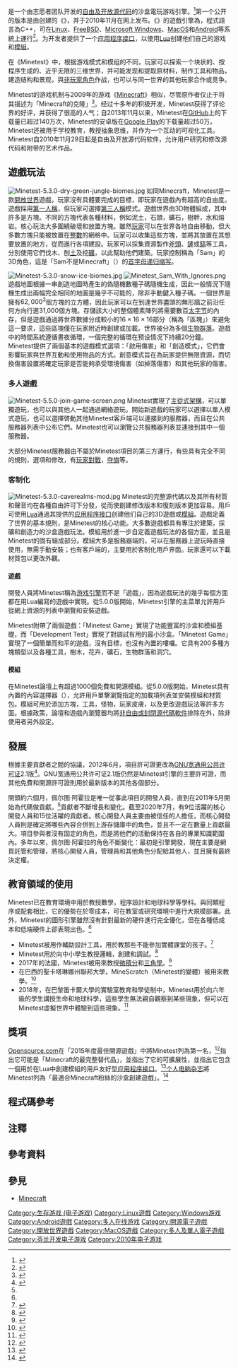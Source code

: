 {{Refimprove|time=2021-04-16T23:54:18+00:00}}
{{NoteTA
| G1 = Games
| G2 = Minecraft
| G3 = IT
| G4 = FL
}}
{{Infobox software
| name                   = Minetest
| logo                   = Minetest logo.svg
| logo alt               = Minetest Logo
| released               = 0.0.1 / {{Start date and age|2010|11|02}}
| latest release version = 5.5.0<ref>{{Cite web|url=https://github.com/minetest/minetest/releases/|title=存档副本|access-date=2021-04-01|archive-date=2021-02-22|archive-url=https://web.archive.org/web/20210222073343/https://github.com/minetest/minetest/releases|dead-url=no}}</ref>
| latest release date    = {{Start date and age|2021|04|10}}
| latest preview version = 5.6.0-dev（[[滚动更新|滚动更新]]）
| author                 = 佩尔图·阿霍拉（{{lang|fi|Perttu Ahola}}）
| developer              = [https://www.minetest.net/credits/ Minetest team]
| repo                   = {{url|https://github.com/minetest/minetest}}
| engine                 = {{link-en|Irlicht引擎|Irrlicht Engine}}
| programming language   = [[C++|C++]]、[[Lua|Lua]]
| platform               = [[Linux|Linux]]、[[FreeBSD|FreeBSD]]、[[Microsoft_Windows|Microsoft Windows]]、[[MacOS|MacOS]]、{{link-en|Android}}
| genre                  = [[沙盒遊戲|沙盒遊戲]]，[[生存遊戲_(電子遊戲)|生存遊戲]]
| license                = [[GNU宽通用公共许可证|GNU宽通用公共许可证]] v2.1
| website                = https://www.minetest.net/
| language count         = 51
}}
<!-- 注意：Minetest沒有（也不會有）譯名，見 https://t.me/wikipedia_zh_n/1433450 -->
{{vgname|Minetest}}是一个由志愿者团队开发的[[自由及开放源代码软件|自由及开放源代码]]的沙盒電玩游戏引擎。<ref name=":3">{{Cite news |date=2020-06-30 |title=Open source game developer Perttu Ahola talks about Minetest with Wikinews |work=Wikinews |url=https://en.wikinews.org/wiki/Open_source_game_developer_Perttu_Ahola_talks_about_Minetest_with_Wikinews |access-date=2020-07-11 |archive-url=https://web.archive.org/web/20200712073905/https://en.wikinews.org/wiki/Open_source_game_developer_Perttu_Ahola_talks_about_Minetest_with_Wikinews |archive-date=2020-07-12 |dead-url=no }}</ref>第一个公开的版本是由{{lang|en|Perttu Ahola}}创建的《{{lang|en|Minetest-c55 0.0.1}}》，并于2010年11月在网上发布。《{{lang|en|Minetest}}》的遊戲引擎為{{link-en|Irlicht引擎|Irrlicht Engine}}{{efn-lr|https://github.com/minetest/minetest/blob/stable-5/CMakeLists.txt#L63|name=Irrlicht}}，程式語言為C++，可在[[Linux|Linux]]{{efn-lr|https://github.com/minetest/minetest/blob/stable-5/CMakeLists.txt#L83-L103|name=Unix}}、[[FreeBSD|FreeBSD]]{{efn-lr|name=Unix}}、[[Microsoft_Windows|Microsoft Windows]]{{efn-lr|https://github.com/minetest/minetest/blob/stable-5/CMakeLists.txt#L69-L73|name=Windows1}}、[[MacOS|MacOS]]{{efn-lr|https://github.com/minetest/minetest/blob/stable-5/CMakeLists.txt#L75-81|name=Windows2}}和[[Android|Android]]{{efn-lr|https://github.com/minetest/minetest/tree/stable-5/android|name=Android}}{{efn-lr|https://github.com/minetest/minetest/blob/stable-5/CMakeLists.txt#L83-L103|name=Unix}}等系統上運行<ref>{{Cite web|title=5 open source alternatives to Minecraft|url=https://opensource.com/alternatives/minecraft|accessdate=2021-04-26|last=comments|first=09 Jan 2020 Jason BakerFeed Seth KenlonFeed 3794up 46|work=Opensource.com|language=en|archive-date=2019-10-30|archive-url=https://web.archive.org/web/20191030202103/https://opensource.com/alternatives/minecraft|dead-url=no}}</ref>。{{lang|en|Minetest}}为开发者提供了一个[[应用程序接口|应用程序接口]]，以使用[[Lua|Lua]]{{efn-lr|https://github.com/minetest/minetest/blob/stable-5/CMakeLists.txt#L205|name=Lua}}创建他们自己的游戏和[[遊戲模組|模組]]{{efn-lr|https://github.com/minetest/minetest/blob/stable-5/src/content/mods.cpp}}。

在《Minetest》中，根据游戏模式和模组的不同，玩家可以探索一个块状的、按程序生成的、近乎无限的三维世界{{efn-lr|https://github.com/minetest/minetest/tree/stable-5/src/mapgen|name=mapgen}}，并可能发现和提取原材料，制作工具和物品，建造结构和景观，與[[非玩家角色|非玩家角色]]作战，也可以与同一世界的其他玩家合作或竞争。

Minetest的游戏机制与2009年的游戏《[[Minecraft|Minecraft]]》相似，尽管原作者仅止于将其描述为「Minecraft的克隆」<ref>{{Cite journal |last=Saunders |first=Mike |date=November 2017 |title=Minetest |url=https://www.linux-magazine.com/Issues/2017/204/Minetest |journal=Linux Magazine |issue=204/2017 |archive-url=https://web.archive.org/web/20210203071242/https://www.linux-magazine.com/Issues/2017/204/Minetest |archive-date=2021-02-03 |access-date=2020-07-30 |dead-url=no }}</ref>。经过十多年的积极开发，Minetest获得了评论界的好评，并获得了很高的人气；自2013年11月以来，Minetest在[[GitHub|GitHub]]上的下载量已超过140万次，Minetest的安卓版在[[Google_Play|Google Play]]的下载量超过50万。Minetest还被用于学校教育，教授抽象思维，并作为一个互动的可视化工具。Minetest自2010年11月29日起是自由及开放源代码软件，允许用户研究和修改源代码和附带的艺术作品。

== 遊戲玩法 ==
[[File:Minetest-5.3.0-dry-green-jungle-biomes.jpg|thumb]]
如同Minecraft，Minetest是一款[[開放世界|開放世界]]遊戲，玩家沒有具體要完成的目標，即玩家在遊戲內有超高的自由度。遊戲採用[[第一人称视角游戏|第一人稱]]，但玩家可選擇[[第三人称视角游戏|第三人稱]]模式。遊戲世界由3D物體組成，其中許多是方塊。不同的方塊代表各種材料，例如泥土，石頭，礦石，樹幹，水和熔岩。核心玩法大多圍繞破壞和放置方塊。雖然[[玩家|玩家]]可以在世界各地自由移動，但大多數方塊只能被放置在[[整數|整數]]的網格中。玩家可以收集這些方塊，並將其放置在其想要放置的地方，從而進行各項建設。玩家可以採集資源製作[[斧頭|斧頭]]、[[铁锹|鏟]]或[[镐头|鎬]]等工具，分別使用它們伐木、刨[[土|土]]及挖[[礦|礦]]，以此幫助他們建築。玩家控制稱為「Sam」的3D角色，這是「Sam不是Minecraft」（{{Lang-en|'''S'''am '''a'''in't '''M'''inecraft}}）的[[首字母缩写|首字母]][[递归缩写|递归缩写]]。

[[File:Minetest-5.3.0-snow-ice-biomes.jpg|thumb]]
[[File:Minetest_Sam_With_Ignores.png|thumb]]
遊戲地圖根據一串創造地圖時產生的偽隨機數種子碼隨機生成{{efn-lr|name=mapgen}}，因此一般情況下隨機生成出兩幅完全相同的地圖是幾乎不可能的，除非手動鍵入種子碼。一個世界是擁有<math>62,000^3</math>個方塊的立方體，因此玩家可以在到達世界盡頭的無形牆之前沿任何方向行進31,000個方塊。存儲該大小的整個體素陣列將需要數百[[太字节|太字节]]的內存，但是遊戲通過將世界數據分成較小的<math>16\times16\times16</math>部分（稱為「區塊」）來避免這一要求，這些區塊僅在玩家附近時創建或加載。世界被分為多個[[群落|生物群落]]。遊戲中的時間系統遵循晝夜循環，一個完整的循環在预设情况下持續20分鐘{{efn-lr|https://github.com/minetest/minetest/blob/stable-5/src/defaultsettings.cpp#L383|name=timeSpeed}}。Minetest提供了兩個基本的遊戲模式選項：「啟用傷害」和「創造模式」{{efn-lr|https://github.com/minetest/minetest/blob/stable-5/builtin/mainmenu/tab_local.lua#L122-L125|name=gamemode}}，它們會影響玩家與世界互動和使用物品的方式。創意模式旨在為玩家提供無限資源，而切換傷害設置將確定玩家是否能夠承受環境傷害（如掉落傷害）和其他玩家的傷害{{noteTag|name=onlyMTG|此描述针对预设游戏（{{lang|en|Minetest Game}}），其他游戏或模组或会修改此一设定。}}。

=== 多人遊戲 ===
[[File:Minetest-5.5.0-join-game-screen.png|alt=內置服務器瀏覽器]]
Minetest實現了[[主從式架構|主從式架構]]，可以單獨遊玩{{efn-lr|https://github.com/minetest/minetest/blob/stable-5/builtin/mainmenu/tab_local.lua|name=singleplayer}}，也可以與其他人一起通過網絡遊玩{{efn-lr|https://github.com/minetest/minetest/blob/stable-5/builtin/mainmenu/tab_local.lua#L132-L152|name=multiplayer}}。開始新遊戲的玩家可以選擇以單人模式遊玩{{efn-lr|name=singleplayer}}，也可以選擇啓動其他Minetest客戶端可以連接到的服務器，而且在公共服務器列表中公布它們{{efn-lr|name=multiplayer}}{{efn-lr|{{Unbulleted list|https://github.com/minetest/minetest/blob/stable-5/builtin/mainmenu/serverlistmgr.lua#L50|https://github.com/minetest/minetest/blob/stable-5/src/serverlist.cpp|https://github.com/minetest/minetest/blob/stable-5/builtin/mainmenu/tab_online.lua}}|name=serverlist}}。Minetest也可以瀏覽公共服務器列表並連接到其中一個服務器。

大部分Minetest服務器由不屬於Minetest項目的第三方運行，有些具有完全不同的規則，選項和修改，有[[玩家對戰|玩家對戰]]，[[夺旗|夺旗]]等。

=== 客制化 ===
[[File:Minetest-5.3.0-caverealms-mod.jpg|alt=地下世界模組生成的水晶洞穴生物群系]]
Minetest的完整源代碼以及其所有材質和聲音均在各種自由許可下分發，從而使創建修改版本和復刻版本更加容易。用戶可使用[[Lua|Lua]]通過其提供的[[应用程序接口|应用程序接口]]创建他们自己的3D遊戲或[[遊戲模組|模組]]。遊戲定義了世界的基本規則，是Minetest的核心功能。大多數遊戲都具有專注於建築，採礦和創造力的沙盒遊戲玩法。模組用於進一步自定義遊戲玩法的各個方面，並且是Minetest的固有組成部分。模組大多是服務器端的，可以在服務器上遊玩時直接使用，無需手動安裝；也有客戶端的，主要用於客制化用戶界面。玩家還可以下載材質包以更改外觀。
{{Gallery
|width=180 | height=170
|align=center
|File:Minetest-5.3.0-texture-default.jpg|alt1=默認材質包|默認材質包
|File:Minetest-5.3.0-texture-rpg-16.jpg|alt2=RPG16 材質包|RPG16 材質包
|File:Minetest-5.3.0-texture-hand-painted.jpg|alt3=手繪高分辨率材質包|手繪高分辨率材質包
|title=Minetest的各種材質包
}}

==== 遊戲 ====
開發人員將Minetest稱為[[游戏引擎|游戏引擎]]而不是「遊戲」，因為遊戲玩法的幾乎每個方面都在用Lua編寫的遊戲中實現。從5.0.0版開始，Minetest引擎的主菜單允許用戶從網上資源的列表中瀏覽和安裝遊戲{{efn-lr|https://github.com/minetest/minetest/blob/stable-5/builtin/mainmenu/dlg_contentstore.lua}}。

Minetest附帶了兩個遊戲：「Minetest Game」實現了功能豐富的沙盒和模組基礎，而「Development Test」實現了對調試有用的最小沙盒。「Minetest Game」實現了一個簡單而和平的遊戲，沒有目標，也沒有內置的嘍囉。它具有200多種方塊類型以及各種工具，樹木，花卉，礦石，生物群落和洞穴。

==== 模組 ====
在Minetest論壇上有超過1000個免費和開源模組。從5.0.0版開始，Minetest具有內置的內容選擇器（{{Lang-en|ContentDB}}），允許用戶單擊瀏覽指定的加載項列表並安裝模組和材質包。模組可用於添加方塊，工具，怪物，玩家皮膚，以及更改遊戲玩法等許多方面{{efn-lr|https://github.com/minetest/minetest/blob/v5-stable/doc/lua_api.txt}}。根據政策，論壇和遊戲內瀏覽器均將[[专有软件|非自由或封閉源代碼軟件]]排除在外{{efn-lr|https://github.com/minetest/contentdb/blob/v1.25.1/app/querybuilder.py#L44}}{{efn-lr|https://github.com/minetest/minetest/blob/stable-5/builtin/settingtypes.txt#L2209}}，除非使用者另外設定。
{{Gallery|File:Minetest-5.3.0-content-browser.png|內置內容瀏覽器|File:Minetest-5.3.0-home-decor-mod.jpg|使用家居裝飾模組的室內設計|File:Minetest-5.3.0-animals.jpg|動物和馬模組中的農場動物|width=180|height=170|align=center|alt1=Built-in content browser|alt2=Interior design using Home Decor mod|alt3=Farm animals from mobs_animal mod|title=各種可在ContentDB找到的模組}}

== 發展 ==
根據主要貢獻者之間的協議，2012年6月，項目許可證更改為[[GNU宽通用公共许可证|GNU宽通用公共许可证]]2.1版<ref>{{Cite web|title=Minetest for Education - Minetest|url=https://www.minetest.net/education/|access-date=2021-06-17|work=www.minetest.net|quote=Minetest is available under the LGPLv2.1+ license.|archive-date=2021-04-02|archive-url=https://web.archive.org/web/20210402175113/https://www.minetest.net/education/|dead-url=no}}</ref>。GNU宽通用公共许可证2.1版仍然是Minetest引擎的主要許可證，而其他免費和開源許可證則用於最新版本的其他各個部分。

開頭約六個月，佩尔图·阿霍拉是唯一從事此項目的開發人員，直到{{Internal link helper/en|西倫·古爾尼克斯|Ciaran_Gultnieks}}在2011年5月開始為代碼做貢獻。<ref name=":3" />貢獻者不斷增長和變化。截至2020年7月，有9位活躍的核心開發人員和15位活躍的貢獻者。核心開發人員主要由被信任的人擔任，而核心開發人員則是確定將哪些內容合併到上游存儲庫中的角色，並且不一定在數量上貢獻最大。項目參與者沒有固定的角色，而是將他們的活動保持在各自的專業知識範圍內。多年以來，佩尔图·阿霍拉的角色不斷變化：最初是引擎開發，現在主要是網頁託管和管理，將核心開發人員，管理員和其他角色分配給其他人，並且擁有最終決定權。


== 教育領域的使用 ==
Minetest已在教育環境中用於教授數學，程序設計和地球科學等學科。與同類程序或配套相比，它的優勢在於零成本，可在教室或研究環境中進行大規模部署。此外，Minetest的圖形引擎雖然沒有針對最新的硬件進行完全優化，但在各種低成本和低端硬件上卻表現出色。<ref name=":3" />

* Minetest被用作輔助設計工具，用於教那些不能參加實體課堂的孩子。<ref name="KIDCRAFT">{{Cite web|title=KidCraft: Co-Designing within a Game Environment|url=https://mdsoar.org/bitstream/handle/11603/7723/KidCraft.pdf|date=2015|last=Walsh|first=Greg|language=en|last2=Donahue|first2=Craig|last3=Rhodes|first3=Emily E.|dead-url=no|archive-url=https://web.archive.org/web/20210203071241/https://mdsoar.org/bitstream/handle/11603/7723/KidCraft.pdf|archive-date=2021-02-03|access-date=2019-10-12}}</ref>
* Minetest用於向中小學生教授邏輯，創建和調試。<ref name="TACCLE">{{Cite journal|title=Evaluation of existing resources (study/analysis)|url=http://www.taccle3.eu/wp-content/uploads/2017/12/20161024-O4-Evaluation-of-existing-resources-for-introducing-to-coding.pdf|date=2016-10-24|journal=TACCLE 3 – Coding|dead-url=no|archive-url=https://web.archive.org/web/20180516205409/http://www.taccle3.eu/wp-content/uploads/2017/12/20161024-O4-Evaluation-of-existing-resources-for-introducing-to-coding.pdf|archive-date=2018-05-16|access-date=2019-02-16}}</ref>
* 2017年的法國，Minetest被用來教授[[微積分|微積分]]和[[三角學|三角學]]。<ref name="SERIOUSGAMING">{{Cite journal|title=Mathématiques et "serious gaming": l'exemple de Minetest|author=|url=http://revue.sesamath.net/spip.php?article940|last=Boutet, Henri.|date=January 2017|journal=Mathématice. Num. 53|language=fr|trans-title=Mathematics and "serious gaming": the example of Minetest|dead-url=no|archive-url=https://web.archive.org/web/20190629075729/http://revue.sesamath.net/spip.php?article940|archive-date=2019-06-29|access-date=2019-10-12}}</ref>
* 在巴西的聖卡塔琳娜州聯邦大學，MineScratch（Minetest的變體）被用來教學。<ref name="MINESCRATCH">{{Cite journal|title=MineScratch: integração minetest-scratch para apoiar o ensino de programação|url=http://150.162.242.35/handle/123456789/171545|last=da|first=Rocha, Jhonata|date=2016-11-23|journal=Repositório Institucional da UFSC|language=pt-BR|trans-title=MineScratch: Minetest-Scratch Integration to Support Programming Teaching|dead-url=no|archive-url=https://web.archive.org/web/20210203071244/http://150.162.242.35/handle/123456789/171545|archive-date=2021-02-03|access-date=2019-02-16}}</ref>
* 2018年，在巴黎笛卡爾大學的實驗室教育和學徒制中，Minetest用於向六年級的學生講授生命和地球科學，這些學生無法親自觀察到某些現象，但可以在Minetest虛擬世界中體驗到這些現象。<ref name="LES">{{Cite web|title=Utilisation d'un jeu vidéo dans le cadre de l'enseignement des SVT: le cas de Minetest. De 0 à 1 ou l'heure de l'informatique à l'école.|url=https://hal.archives-ouvertes.fr/hal-01753090/document|date=2018-02-07|last=Pauty-Combemorel C.|language=fr|trans-title=Using a video game as part of the teaching of Life and Earth Sciences: the case of Minetest. From 0 to 1 or computer time at school.|dead-url=no|archive-url=https://web.archive.org/web/20191011091553/https://hal.archives-ouvertes.fr/hal-01753090/document|archive-date=2019-10-11|access-date=2019-10-11}}</ref>

== 獎項 ==
[[Opensource.com|Opensource.com]]在「2015年度最佳開源遊戲」中將Minetest列為第一名，<ref name="OSS#1">{{Cite web|title=Best open source games of 2015|url=https://opensource.com/life/15/12/top-5-open-gaming|date=2015-12-30|last=Muilwijk|first=Robin|language=en|dead-url=no|archive-url=https://web.archive.org/web/20190501235454/https://opensource.com/life/15/12/top-5-open-gaming|archive-date=2019-05-01|access-date=2019-02-16|website=[[Opensource.com|Opensource.com]]}}</ref>指出它可能是「Minecraft的最完整替代品」，並指出了它的可擴展性，並指出它包含一個用於在Lua中創建模組的用戶友好型[[应用程序接口|应用程序接口]]。<ref name="OSS#2">{{Cite web|title=10 open source alternatives to Minecraft|url=https://opensource.com/alternatives/minecraft|date=2017-10-12|last=Baker|first=Jason|language=en|dead-url=no|archive-url=https://web.archive.org/web/20191030202103/https://opensource.com/alternatives/minecraft|archive-date=2019-10-30|access-date=2019-10-12|website=[[Opensource.com|Opensource.com]]}}</ref>[[个人电脑杂志|个人电脑杂志]]將Minetest列為「最適合Minecraft粉絲的沙盒創建遊戲」。<ref name="PCMAG">{{Cite journal|title=The Best Sandbox Creation Games for Minecraft Fans|author=|url=https://www.pcmag.com/feature/369999/the-best-sandbox-creation-games-for-minecraft-fans|last=Cohen|first=Jason|date=2019-08-28|journal=|language=en|dead-url=no|archive-url=https://web.archive.org/web/20191217072855/https://www.pcmag.com/feature/369999/the-best-sandbox-creation-games-for-minecraft-fans|archive-date=2019-12-17|access-date=2019-12-17}}</ref>

== 程式碼參考 ==
<!-- 這裏的來源**不是第二手來源**，因此不應作爲來源計算 -->
<!-- 但它仍可增加條目的可查證性 -->
<!-- 這裏只應放置和條目有關的Minetest程式碼來源 -->
<!-- 而非第三方來源 -->
<!-- 只可新增最新穩定版（stable-5）的來源 -->
{{reflist|2|group=lower-roman}}

== 注釋 ==
{{NoteFoot}}

== 參考資料 ==
{{Reflist|30em}}

== 參見 ==
* [[Minecraft|Minecraft]]

{{FOSS}}

{{DEFAULTSORT:Minetest}}
[[Category:生存游戏_(电子游戏)|Category:生存游戏 (电子游戏)]]
[[Category:Linux遊戲|Category:Linux遊戲]]
[[Category:Windows游戏|Category:Windows游戏]]
[[Category:Android遊戲|Category:Android遊戲]]
[[Category:多人在线游戏|Category:多人在线游戏]]
[[Category:開源電子遊戲|Category:開源電子遊戲]]
[[Category:開放世界遊戲|Category:開放世界遊戲]]
[[Category:MacOS遊戲|Category:MacOS遊戲]]
[[Category:多人及單人電子遊戲|Category:多人及單人電子遊戲]]
[[Category:芬兰开发电子游戏|Category:芬兰开发电子游戏]]
[[Category:2010年电子游戏|Category:2010年电子游戏]]